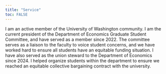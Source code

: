 ```yaml
---
title: "Service"
toc: FALSE
---
```


I am an active member of the University of Washington community. I am the current president of the Department of Economics Graduate Student Committee, and have served as a member since 2022. The committee serves as a liaison to the faculty to voice student concerns, and we have worked hard to ensure all students have an equitable funding situation. I have also served as the union steward to the Department of Economics since 2024. I helped organize students within the department to ensure we reached an equitable collective bargaining contract with the university.
